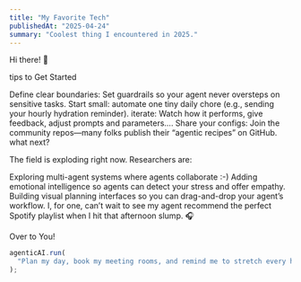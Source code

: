 ```yaml
---
title: "My Favorite Tech"
publishedAt: "2025-04-24"
summary: "Coolest thing I encountered in 2025."
---
```


Hi there! 👋

tips to Get Started

Define clear boundaries: Set guardrails so your agent never oversteps on sensitive tasks.
Start small: automate one tiny daily chore (e.g., sending your hourly hydration reminder).
iterate: Watch how it performs, give feedback, adjust prompts and parameters....
Share your configs: Join the community repos—many folks publish their “agentic recipes” on GitHub.
what next?

The field is exploding right now. Researchers are:

Exploring multi-agent systems where agents collaborate :-)
Adding emotional intelligence so agents can detect your stress and offer empathy.
Building visual planning interfaces so you can drag-and-drop your agent’s workflow.
I, for one, can’t wait to see my agent recommend the perfect Spotify playlist when I hit that afternoon slump. 🎧

Over to You!

```jsx
agenticAI.run(
  "Plan my day, book my meeting rooms, and remind me to stretch every hour."
);
```
